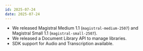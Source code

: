 ```yaml
---
id: 2025-07-24
date: 2025-07-24
---
```


- We released Magistral Medium 1.1 (`magistral-medium-2507`) and Magistral Small 1.1 (`magistral-small-2507`). <Tag model/>
- We released a Document Library API to manage libraries. <Tag api/>
- SDK support for Audio and Transcription available. <Tag other/>
